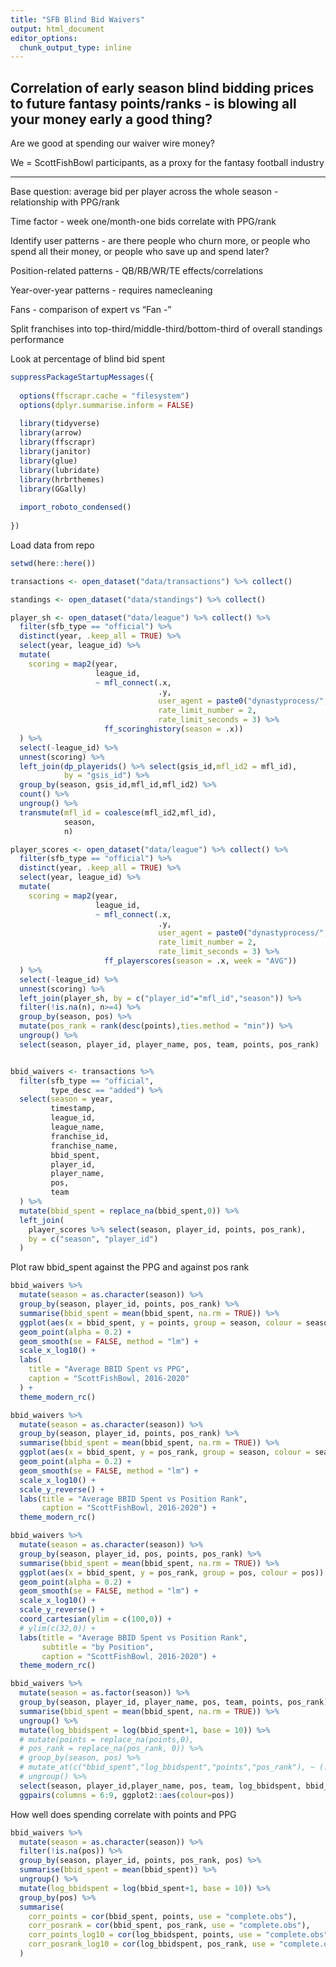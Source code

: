 ```yaml
---
title: "SFB Blind Bid Waivers"
output: html_document
editor_options: 
  chunk_output_type: inline
---
```


## Correlation of early season blind bidding prices to future fantasy points/ranks - is blowing all your money early a good thing?

Are we good at spending our waiver wire money?

We = ScottFishBowl participants, as a proxy for the fantasy football industry

------------------------------------------------------------------------

Base question: average bid per player across the whole season - relationship with PPG/rank

Time factor - week one/month-one bids correlate with PPG/rank

Identify user patterns - are there people who churn more, or people who spend all their money, or people who save up and spend later?

Position-related patterns - QB/RB/WR/TE effects/correlations

Year-over-year patterns - requires namecleaning

Fans - comparison of expert vs "Fan -"

Split franchises into top-third/middle-third/bottom-third of overall standings performance

Look at percentage of blind bid spent

```r

suppressPackageStartupMessages({
  
  options(ffscrapr.cache = "filesystem")
  options(dplyr.summarise.inform = FALSE)
  
  library(tidyverse)
  library(arrow)
  library(ffscrapr)
  library(janitor)
  library(glue)
  library(lubridate)
  library(hrbrthemes)
  library(GGally)
  
  import_roboto_condensed()
  
})

```

Load data from repo

```r


setwd(here::here())

transactions <- open_dataset("data/transactions") %>% collect()

standings <- open_dataset("data/standings") %>% collect()

player_sh <- open_dataset("data/league") %>% collect() %>% 
  filter(sfb_type == "official") %>% 
  distinct(year, .keep_all = TRUE) %>%
  select(year, league_id) %>% 
  mutate(
    scoring = map2(year,
                   league_id, 
                   ~ mfl_connect(.x,
                                 .y, 
                                 user_agent = paste0("dynastyprocess/",.y),
                                 rate_limit_number = 2,
                                 rate_limit_seconds = 3) %>% 
                     ff_scoringhistory(season = .x))
  ) %>% 
  select(-league_id) %>% 
  unnest(scoring) %>% 
  left_join(dp_playerids() %>% select(gsis_id,mfl_id2 = mfl_id),
            by = "gsis_id") %>% 
  group_by(season, gsis_id,mfl_id,mfl_id2) %>% 
  count() %>% 
  ungroup() %>% 
  transmute(mfl_id = coalesce(mfl_id2,mfl_id),
            season,
            n)

player_scores <- open_dataset("data/league") %>% collect() %>% 
  filter(sfb_type == "official") %>% 
  distinct(year, .keep_all = TRUE) %>%
  select(year, league_id) %>% 
  mutate(
    scoring = map2(year,
                   league_id, 
                   ~ mfl_connect(.x,
                                 .y, 
                                 user_agent = paste0("dynastyprocess/",.y),
                                 rate_limit_number = 2,
                                 rate_limit_seconds = 3) %>% 
                     ff_playerscores(season = .x, week = "AVG"))
  ) %>% 
  select(-league_id) %>% 
  unnest(scoring) %>% 
  left_join(player_sh, by = c("player_id"="mfl_id","season")) %>% 
  filter(!is.na(n), n>=4) %>% 
  group_by(season, pos) %>% 
  mutate(pos_rank = rank(desc(points),ties.method = "min")) %>% 
  ungroup() %>% 
  select(season, player_id, player_name, pos, team, points, pos_rank)


bbid_waivers <- transactions %>% 
  filter(sfb_type == "official",
         type_desc == "added") %>% 
  select(season = year,
         timestamp,
         league_id,
         league_name,
         franchise_id,
         franchise_name,
         bbid_spent,
         player_id,
         player_name,
         pos,
         team
  ) %>% 
  mutate(bbid_spent = replace_na(bbid_spent,0)) %>% 
  left_join(
    player_scores %>% select(season, player_id, points, pos_rank),
    by = c("season", "player_id")
  )

```

Plot raw bbid_spent against the PPG and against pos rank

```r

bbid_waivers %>% 
  mutate(season = as.character(season)) %>% 
  group_by(season, player_id, points, pos_rank) %>% 
  summarise(bbid_spent = mean(bbid_spent, na.rm = TRUE)) %>% 
  ggplot(aes(x = bbid_spent, y = points, group = season, colour = season)) +
  geom_point(alpha = 0.2) +
  geom_smooth(se = FALSE, method = "lm") + 
  scale_x_log10() +
  labs(
    title = "Average BBID Spent vs PPG",
    caption = "ScottFishBowl, 2016-2020"
  ) +
  theme_modern_rc()

bbid_waivers %>% 
  mutate(season = as.character(season)) %>% 
  group_by(season, player_id, points, pos_rank) %>% 
  summarise(bbid_spent = mean(bbid_spent, na.rm = TRUE)) %>% 
  ggplot(aes(x = bbid_spent, y = pos_rank, group = season, colour = season)) +
  geom_point(alpha = 0.2) +
  geom_smooth(se = FALSE, method = "lm") + 
  scale_x_log10() +
  scale_y_reverse() +
  labs(title = "Average BBID Spent vs Position Rank",
       caption = "ScottFishBowl, 2016-2020") +
  theme_modern_rc()

bbid_waivers %>% 
  mutate(season = as.character(season)) %>% 
  group_by(season, player_id, pos, points, pos_rank) %>% 
  summarise(bbid_spent = mean(bbid_spent, na.rm = TRUE)) %>% 
  ggplot(aes(x = bbid_spent, y = pos_rank, group = pos, colour = pos)) +
  geom_point(alpha = 0.2) +
  geom_smooth(se = FALSE, method = "lm") + 
  scale_x_log10() +
  scale_y_reverse() +
  coord_cartesian(ylim = c(100,0)) +
  # ylim(c(32,0)) +
  labs(title = "Average BBID Spent vs Position Rank",
       subtitle = "by Position",
       caption = "ScottFishBowl, 2016-2020") +
  theme_modern_rc()

bbid_waivers %>% 
  mutate(season = as.factor(season)) %>% 
  group_by(season, player_id, player_name, pos, team, points, pos_rank) %>% 
  summarise(bbid_spent = mean(bbid_spent, na.rm = TRUE)) %>%
  ungroup() %>% 
  mutate(log_bbidspent = log(bbid_spent+1, base = 10)) %>%
  # mutate(points = replace_na(points,0),
  # pos_rank = replace_na(pos_rank, 0)) %>% 
  # group_by(season, pos) %>% 
  # mutate_at(c("bbid_spent","log_bbidspent","points","pos_rank"), ~ (.x -min(.x))/(max(.x)-min(.x))) %>% 
  # ungroup() %>% 
  select(season, player_id,player_name, pos, team, log_bbidspent, bbid_spent, points, pos_rank) %>%
  ggpairs(columns = 6:9, ggplot2::aes(colour=pos))

```

How well does spending correlate with points and PPG

```r

bbid_waivers %>% 
  mutate(season = as.character(season)) %>%
  filter(!is.na(pos)) %>%
  group_by(season, player_id, points, pos_rank, pos) %>% 
  summarise(bbid_spent = mean(bbid_spent)) %>% 
  ungroup() %>% 
  mutate(log_bbidspent = log(bbid_spent+1, base = 10)) %>%
  group_by(pos) %>% 
  summarise(
    corr_points = cor(bbid_spent, points, use = "complete.obs"),
    corr_posrank = cor(bbid_spent, pos_rank, use = "complete.obs"),
    corr_points_log10 = cor(log_bbidspent, points, use = "complete.obs"),
    corr_posrank_log10 = cor(log_bbidspent, pos_rank, use = "complete.obs")
  )

```

